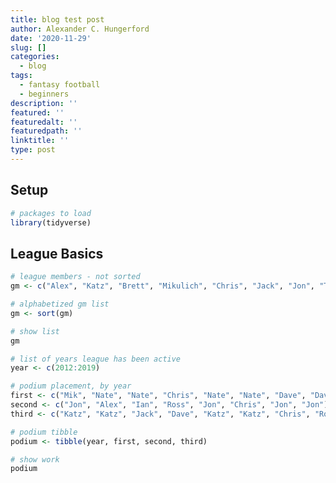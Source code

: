 ```yaml
---
title: blog test post
author: Alexander C. Hungerford
date: '2020-11-29'
slug: []
categories:
  - blog
tags:
  - fantasy football
  - beginners
description: ''
featured: ''
featuredalt: ''
featuredpath: ''
linktitle: ''
type: post
---
```

## Setup

```r
# packages to load
library(tidyverse)
```

## League Basics

```r
# league members - not sorted
gm <- c("Alex", "Katz", "Brett", "Mikulich", "Chris", "Jack", "Jon", "Todd", "Ian", "Ashton", "Dave", "Nate")

# alphabetized gm list
gm <- sort(gm)

# show list
gm
```


```r
# list of years league has been active
year <- c(2012:2019)

# podium placement, by year
first <- c("Mik", "Nate", "Nate", "Chris", "Nate", "Nate", "Dave", "Dave")
second <- c("Jon", "Alex", "Ian", "Ross", "Jon", "Chris", "Jon", "Jon")
third <- c("Katz", "Katz", "Jack", "Dave", "Katz", "Katz", "Chris", "Ross")

# podium tibble
podium <- tibble(year, first, second, third)

# show work
podium
```

